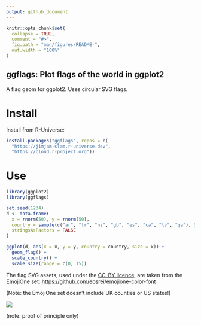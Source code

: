 ```yaml
---
output: github_document
---
```


<!-- README.md is generated from README.Rmd. Please edit that file -->

```r
knitr::opts_chunk$set(
  collapse = TRUE,
  comment = "#>",
  fig.path = "man/figures/README-",
  out.width = "100%"
)
```

## ggflags: Plot flags of the world in ggplot2

A flag geom for ggplot2. Uses circular SVG flags.

# Install

Install from R-Universe:

```r
install.packages("ggflags", repos = c(
  "https://jimjam-slam.r-universe.dev",
  "https://cloud.r-project.org"))
```

# Use

```r
library(ggplot2)
library(ggflags)

set.seed(1234)
d <- data.frame(
  x = rnorm(50), y = rnorm(50),
  country = sample(c("ar", "fr", "nz", "gb", "es", "ca", "lv", "qa"), 50, TRUE),
  stringsAsFactors = FALSE
)

ggplot(d, aes(x = x, y = y, country = country, size = x)) +
  geom_flag() +
  scale_country() +
  scale_size(range = c(0, 15))
```

The flag SVG assets, used under the [CC-BY licence](https://github.com/eosrei/emojione-color-font/blob/master/LICENSE-CC-BY.txt), are taken from the EmojiOne set: https://github.com/eosrei/emojione-color-font

(Note: the EmojiOne set doesn't include UK counties or US states!)

![](man/figures/flags.png)

(note: proof of principle only)
